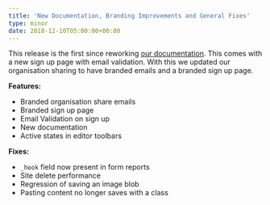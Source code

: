 ```yaml
---
title: 'New Documentation, Branding Improvements and General Fixes'
type: minor
date: 2018-12-10T05:00:00+00:00
---
```


This release is the first since reworking [our documentation](https://docs.cloudcannon.com). This comes with a new sign up page with email validation. With this we updated our organisation sharing to have branded emails and a branded sign up page.

**Features:**

* Branded organisation share emails
* Branded sign up page
* Email Validation on sign up
* New documentation
* Active states in editor toolbars

**Fixes:**

* `_hook` field now present in form reports
* Site delete performance
* Regression of saving an image blob
* Pasting content no longer saves with a class